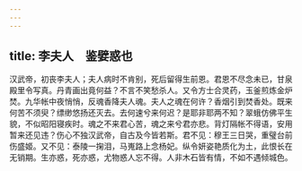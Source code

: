 ```yaml
---
---
---
```

title: 李夫人　鉴嬖惑也
---



汉武帝，初丧李夫人；夫人病时不肯别，死后留得生前恩。君恩不尽念未已，甘泉殿里令写真。丹青画出竟何益？不言不笑愁杀人。又令方士合灵药，玉釜煎炼金炉焚。九华帐中夜悄悄，反魂香降夫人魂。夫人之魂在何许？香烟引到焚香处。既来何苦不须臾？缥缈悠扬还灭去。去何速兮来何迟？是耶非耶两不知？翠蛾仿佛平生貌，不似昭阳寝疾时。魂之不来君心苦，魂之来兮君亦悲。背灯隔帐不得语，安用暂来还见违？伤心不独汉武帝，自古及今皆若斯。君不见：穆王三日哭，重璧台前伤盛姬。又不见：泰陵一掬泪，马嵬路上念杨妃。纵令妍姿艳质化为土，此恨长在无销期。生亦惑，死亦惑，尤物惑人忘不得。人非木石皆有情，不如不遇倾城色。